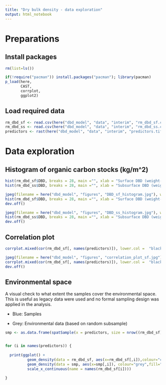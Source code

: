 ```yaml
---
title: "Dry bulk density - data exploration"
output: html_notebook
---
```


# Preparations

## Install packages

```r
rm(list=ls())

if(!require("pacman")) install.packages("pacman"); library(pacman)
p_load(here, 
       CAST,
       corrplot,
       ggplot2)
```


## Load required data

```r
rm_dbd_sf <- read.csv(here("dbd_model", "data", "interim", "rm_dbd_sf.csv"))
rm_dbd_ss <- read.csv(here("dbd_model", "data", "interim", "rm_dbd_ss.csv"))
predictors <- rast(here("dbd_model", "data", "interim", "predictors.tif"))
```


# Data exploration

## Histogram of organic carbon stocks (kg/m^2)

```r
hist(rm_dbd_sf$DBD, breaks = 28, main ="", xlab = "Surface DBD (weight-%)")
hist(rm_dbd_ss$DBD, breaks = 28, main ="", xlab = "Subsurface DBD (weight-%)")

jpeg(filename = here("dbd_model", "figures", "DBD_sf_histogram.jpg"), width = 15, height = 10, units = "cm", res = 300)
hist(rm_dbd_sf$DBD, breaks = 28, main ="", xlab = "Surface DBD (weight-%)")
dev.off()

jpeg(filename = here("dbd_model", "figures", "DBD_ss_histogram.jpg"), width = 15, height = 10, units = "cm", res = 300)
hist(rm_dbd_ss$DBD, breaks = 28, main ="", xlab = "Subsurface DBD (weight-%)")
dev.off()
```


## Correlation plot

```r
corrplot.mixed(cor(rm_dbd_sf[, names(predictors)]), lower.col =  "black", tl.pos = "lt", number.cex = 0.6)

jpeg(filename = here("dbd_model", "figures", "correlation_plot_sf.jpg"), width = 30, height = 30, units = "cm", res = 300)
corrplot.mixed(cor(rm_dbd_sf[, names(predictors)]), lower.col =  "black", tl.pos = "lt", number.cex = 0.6)
dev.off()
```


## Environmental space

A visual check to what extent the samples cover the environmental space. This is useful as legacy data were used and no formal sampling design was applied in the analysis.

* Blue: Samples

* Grey: Environmental data (based on random subsample)

```r
smp <- as.data.frame(spatSample(x = predictors, size = nrow((rm_dbd_sf)), method = "random", na.rm = TRUE))


for (i in names(predictors)) {
    
  print(ggplot() +
          geom_density(data = rm_dbd_sf, aes(x=rm_dbd_sf[,i]),colour="cornflowerblue",fill="cornflowerblue", alpha=0.1,linewidth=1) +
          geom_density(data = smp, aes(x=smp[,i]), colour="grey",fill="grey", alpha=0.1, linewidth=1) +
          scale_x_continuous(name = names(rm_dbd_sf[i])))
        
}
```




